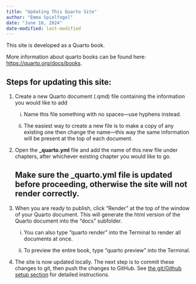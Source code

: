 ```yaml
---
title: "Updating This Quarto Site"
author: "Emma Spielfogel"
date: "June 18, 2024"
date-modified: last-modified
---
```


This site is developed as a Quarto book.

More information about quarto books can be found here: <https://quarto.org/docs/books>.

## Steps for updating this site:

1.  Create a new Quarto document (.qmd) file containing the information you would like to add

    i.  Name this file something with no spaces---use hyphens instead.

    ii. The easiest way to create a new file is to make a copy of any existing one then change the name---this way the same information will be present at the top of each document.

2.  Open the **\_quarto.yml** file and add the name of this new file under chapters, after whichever existing chapter you would like to go.

    ::: {.callout-important appearance="simple"}
    ## Make sure the \_quarto.yml file is updated before proceeding, otherwise the site will not render correctly.
    :::

3.  When you are ready to publish, click "Render" at the top of the window of your Quarto document. This will generate the html version of the Quarto document into the "docs" subfolder.

    i.  You can also type "quarto render" into the Terminal to render all documents at once.

    ii. To preview the entire book, type "quarto preview" into the Terminal.

4.  The site is now updated locally. The next step is to commit these changes to git, then push the changes to GitHub. See [the git/Github setup section](rstudio-setup.qmd#To%20add%20new%20files%20to%20a%20git%20repo%20then%20push%20to%20GitHub:) for detailed instructions.
